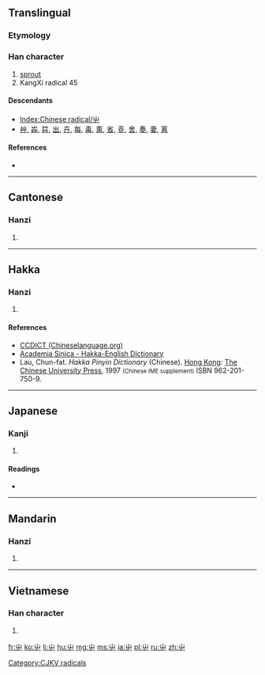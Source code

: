 ==Translingual==
{{stroke order|type=animate}}

===Etymology===
{{liushu|p}}

{{Han etyl}}

===Han character===
{{Han char|rn=45|rad=屮|as=00|sn=3|four=2240<sub>7</sub>|canj=山中 (UL)}}

# [[sprout]]
# KangXi radical 45

====Descendants====
* [[Index:Chinese radical/屮]]
* [[艸]], [[芔]], [[茻]], [[出]], [[卉]], [[每]], [[毒]], [[熏]], [[省]], [[壴]], [[舍]], [[奏]], [[妻]], [[离]]

====References====
* {{Han ref|kx=0304.100|dkj=07826|dj=0603.040|hdz=21021.030|uh=5C6E|ud=23662|bh=C94B|bd=51531}}

----

==Cantonese==

===Hanzi===
{{yue-hanzi|jyut=|y=chit3}}

# {{defn|lang=yue|sort=屮00}}

----

==Hakka==

===Hanzi===
{{hak-hanzi|pfs=chhe̍t|gd=ts'o<sup>3</sup>, ch'et<sup>8</sup>, ch'e<sup>5</sup>[Hailu], ts'o<sup>3</sup>, ts'et<sup>8</sup>, ts'e<sup>5</sup>[Siyan], ch'et<sup>8</sup>[Kwangtung]|hpy=ced6}}

# {{defn|lang=hak|sort=屮00}}

====References====
*[http://www.chinalanguage.com/dictionaries/?mode=view&view=chardict&query=%E5%B1%AE CCDICT (Chineselanguage.org)]
*[http://minhakka.ling.sinica.edu.tw/bkg/hakyin/search.php?DETAIL=1&LIMIT=id=1089&dbname=su_tian_1&graph=2 Academia Sinica - Hakka-English Dictionary]
*Lau, Chun-fat. ''Hakka Pinyin Dictionary'' (Chinese). [[Hong Kong]]: [[w:Chinese University of Hong Kong|The Chinese University Press]], 1997 <small>(Chinese IME supplement)</small> ISBN 962-201-750-9.

----

==Japanese==

===Kanji===
{{ja-kanji|grade=|rs=屮00}}

# {{defn|lang=ja|sort=屮00}}

====Readings====
* {{ja-readings|on=[[さ]] (sa)|kun=[[ひだり]] (hidari), [[ひだりて]] (hidarite)}}

----

==Mandarin==

===Hanzi===
{{cmn-hanzi|pin=[[chè]] ([[che4]])|wg=ch'e<sup>4</sup>}}

# {{defn|lang=cmn|sort=屮00}}

----

==Vietnamese==

===Han character===
{{vi-hantu|[[triệt]]|rs=屮00}}

# {{defn|lang=vi|sort=屮00}}

[[Category:CJKV radicals]]

[[fr:屮]]
[[ko:屮]]
[[li:屮]]
[[hu:屮]]
[[mg:屮]]
[[ms:屮]]
[[ja:屮]]
[[pl:屮]]
[[ru:屮]]
[[zh:屮]]